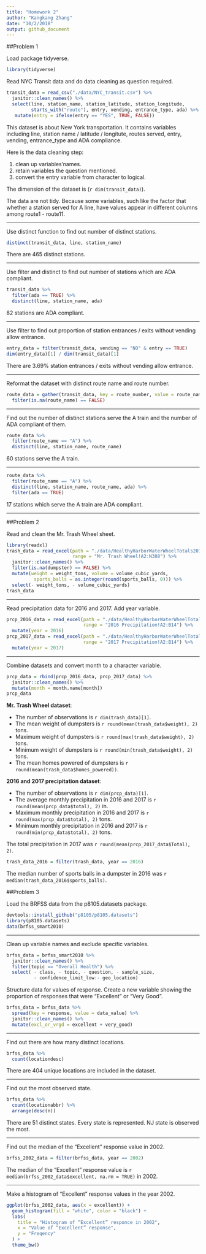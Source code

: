 ```yaml
---
title: "Homework 2"
author: "Kangkang Zhang"
date: "10/2/2018"
output: github_document
---
```


##Problem 1

Load package tidyverse.
```r
library(tidyverse)
```

Read NYC Transit data and do data cleaning as question required.
```r
transit_data = read_csv("./data/NYC_transit.csv") %>% 
  janitor::clean_names() %>%  
  select(line, station_name, station_latitude, station_longitude,
         starts_with("route"), entry, vending, entrance_type, ada) %>% 
   mutate(entry = ifelse(entry == "YES", TRUE, FALSE))
```

This dataset is about New York transportation. It contains variables including line, station name / latitude / longitute, routes served, entry, vending, entrance_type and ADA compliance.

Here is the data cleaning step:

1.   clean up variables'names.
1.   retain variables the question mentioned.
1.   convert the entry variable from character to logical.

The dimension of the dataset is (`r dim(transit_data)`).

The data are not tidy. Because some variables, such like the factor that whether a station served for A line, have values appear in different columns among route1 - route11. 

----------------------------

Use distinct function to find out number of distinct stations.
```r
distinct(transit_data, line, station_name)
```
There are 465 distinct stations.

----------------------------

Use filter and distinct to find out number of stations which are ADA compliant.
```r
transit_data %>% 
  filter(ada == TRUE) %>% 
  distinct(line, station_name, ada)
```
82 stations are ADA compliant.

----------------------------

Use filter to find out proportion of station entrances / exits without vending allow entrance.
```r
entry_data = filter(transit_data, vending == "NO" & entry == TRUE) 
dim(entry_data)[1] / dim(transit_data)[1]
```
There are 3.69% station entrances / exits without vending allow entrance.

----------------------------

Reformat the dataset with distinct route name and route number.
```r
route_data = gather(transit_data, key = route_number, value = route_name, route1:route11) %>% 
  filter(is.na(route_name) == FALSE)
```

----------------------------

Find out the number of distinct stations serve the A train and the number of ADA compliant of them.
```r
route_data %>% 
  filter(route_name == "A") %>% 
  distinct(line, station_name, route_name)
```
60 stations serve the A train.

----------------------------

```r
route_data %>% 
  filter(route_name == "A") %>% 
  distinct(line, station_name, route_name, ada) %>% 
  filter(ada == TRUE)
```
17 stations which serve the A train are ADA compliant.

----------------------------

##Problem 2

Read and clean the Mr. Trash Wheel sheet.
```r
library(readxl)
trash_data = read_excel(path = "./data/HealthyHarborWaterWheelTotals2018-7-28.xlsx", 
                        range = "Mr. Trash Wheel!A2:N388") %>% 
  janitor::clean_names() %>% 
  filter(is.na(dumpster) == FALSE) %>% 
  mutate(weight = weight_tons, volume = volume_cubic_yards, 
          sports_balls = as.integer(round(sports_balls, 0))) %>% 
  select(- weight_tons, - volume_cubic_yards)
trash_data
```

----------------------------------------

Read precipitation data for 2016 and 2017. Add year variable.
```r
prcp_2016_data = read_excel(path = "./data/HealthyHarborWaterWheelTotals2018-7-28.xlsx", 
                            range = "2016 Precipitation!A2:B14") %>% 
  mutate(year = 2016)
prcp_2017_data = read_excel(path = "./data/HealthyHarborWaterWheelTotals2018-7-28.xlsx", 
                            range = "2017 Precipitation!A2:B14") %>% 
  mutate(year = 2017)
```

----------------------------------------

Combine datasets and convert month to a character variable.
```r
prcp_data = rbind(prcp_2016_data, prcp_2017_data) %>% 
  janitor::clean_names() %>% 
  mutate(month = month.name[month])
prcp_data
```

**Mr. Trash Wheel dataset**:

*   The number of observations is `r dim(trash_data)[1]`. 
*   The mean weight of  dumpsters is `r round(mean(trash_data$weight), 2)` tons. 
*   Maximum weight of dumpsters is `r round(max(trash_data$weight), 2)` tons.
*   Minimum weight of dumpsters is `r round(min(trash_data$weight), 2)` tons.
*   The mean homes powered of dumpsters is `r round(mean(trash_data$homes_powered))`.

**2016 and 2017 precipitation dataset**:

*   The number of observations is `r dim(prcp_data)[1]`. 
*   The average monthly precipitation in 2016 and 2017 is `r round(mean(prcp_data$total), 2)` in. 
*   Maximum monthly precipitation in 2016 and 2017 is `r round(max(prcp_data$total), 2)` tons.
*   Minimum monthly precipitation in 2016 and 2017 is `r round(min(prcp_data$total), 2)` tons.

The total precipitation in 2017 was `r round(mean(prcp_2017_data$Total), 2)`.
```r
trash_data_2016 = filter(trash_data, year == 2016) 
```

The median number of sports balls in a dumpster in 2016 was `r  median(trash_data_2016$sports_balls)`.

##Problem 3

Load the BRFSS data from the p8105.datasets package.
```r
devtools::install_github("p8105/p8105.datasets")
library(p8105.datasets)
data(brfss_smart2010)
```

--------------------------------

Clean up variable names and exclude specific variables.
```r
brfss_data = brfss_smart2010 %>% 
  janitor::clean_names() %>% 
  filter(topic == "Overall Health") %>% 
  select( - class, - topic, - question, - sample_size, 
          - confidence_limit_low:- geo_location)
```

Structure data for values of response. Create a new variable showing the proportion of responses that were “Excellent” or “Very Good”.
```r
brfss_data = brfss_data %>% 
  spread(key = response, value = data_value) %>% 
  janitor::clean_names() %>%
  mutate(excl_or_vrgd = excellent + very_good)
```

---------------------------------------

Find out there are how many distinct locations.
```r
brfss_data %>% 
  count(locationdesc)   
```

There are 404 unique locations are included in the dataset. 

-------------

Find out the most observed state.
```r
brfss_data %>% 
  count(locationabbr) %>% 
  arrange(desc(n))
```

There are 51 distinct states. Every state is represented. NJ state is observed the most.

-----------------------

Find out the median of the “Excellent” response value in 2002.
```r
brfss_2002_data = filter(brfss_data, year == 2002)
```

The median of the “Excellent” response value is `r median(brfss_2002_data$excellent, na.rm = TRUE)` in 2002.

---

Make a histogram of “Excellent” response values in the year 2002.
```r
ggplot(brfss_2002_data, aes(x = excellent)) +
  geom_histogram(fill = "white", color = "black") + 
  labs(
    title = "Histogram of “Excellent” responce in 2002",
    x = "Value of “Excellent” response",
    y = "Freqency"
  ) +
  theme_bw()
```

